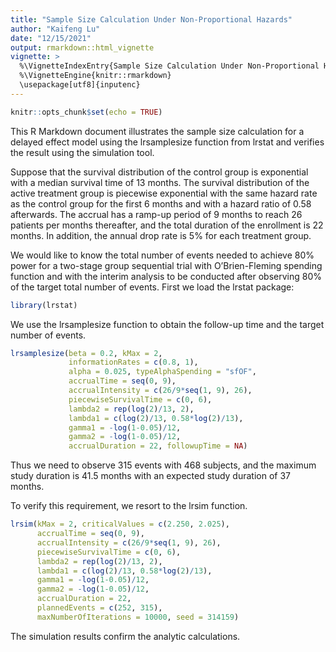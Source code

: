 ---
title: "Sample Size Calculation Under Non-Proportional Hazards"
author: "Kaifeng Lu"
date: "12/15/2021"
output: rmarkdown::html_vignette
vignette: >
  %\VignetteIndexEntry{Sample Size Calculation Under Non-Proportional Hazards}
  %\VignetteEngine{knitr::rmarkdown}
  \usepackage[utf8]{inputenc}
---

```{r setup, include=FALSE}
knitr::opts_chunk$set(echo = TRUE)
```

This R Markdown document illustrates the sample size calculation for a delayed effect model using the lrsamplesize function from lrstat and verifies the result using the simulation tool.

Suppose that the survival distribution of the control group is exponential with a median survival time of 13 months. The survival distribution of the active treatment group is piecewise exponential with the same hazard rate as the control group for the first 6 months and with a hazard ratio of 0.58 afterwards. The accrual has a ramp-up period of 9 months to reach 26 patients per months thereafter, and the total duration of the enrollment is 22 months. In addition, the annual drop rate is 5% for each treatment group.

We would like to know the total number of events needed to achieve 80% power for a two-stage group sequential trial with O'Brien-Fleming spending function and with the interim analysis to be conducted after observing 80% of the target total number of events. First we load the lrstat package:
```{r}
library(lrstat)
```

We use the lrsamplesize function to obtain the follow-up time and the target number of events.
```{r}
lrsamplesize(beta = 0.2, kMax = 2, 
             informationRates = c(0.8, 1),
             alpha = 0.025, typeAlphaSpending = "sfOF", 
             accrualTime = seq(0, 9),
             accrualIntensity = c(26/9*seq(1, 9), 26),
             piecewiseSurvivalTime = c(0, 6),
             lambda2 = rep(log(2)/13, 2),
             lambda1 = c(log(2)/13, 0.58*log(2)/13),
             gamma1 = -log(1-0.05)/12, 
             gamma2 = -log(1-0.05)/12,
             accrualDuration = 22, followupTime = NA)
```

Thus we need to observe 315 events with 468 subjects, and the maximum study duration is 41.5 months with an expected study duration of 37 months.

To verify this requirement, we resort to the lrsim function.
```{r}
lrsim(kMax = 2, criticalValues = c(2.250, 2.025), 
      accrualTime = seq(0, 9),
      accrualIntensity = c(26/9*seq(1, 9), 26),
      piecewiseSurvivalTime = c(0, 6),
      lambda2 = rep(log(2)/13, 2),
      lambda1 = c(log(2)/13, 0.58*log(2)/13),
      gamma1 = -log(1-0.05)/12, 
      gamma2 = -log(1-0.05)/12,
      accrualDuration = 22,
      plannedEvents = c(252, 315), 
      maxNumberOfIterations = 10000, seed = 314159)
```

The simulation results confirm the analytic calculations.
